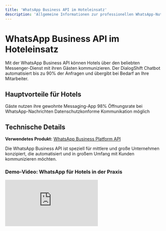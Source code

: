 ```yaml
---
title: 'WhatsApp Business API im Hoteleinsatz'
description: 'Allgemeine Informationen zur professionellen WhatsApp-Nutzung für Hotels'
---
```


# WhatsApp Business API im Hoteleinsatz

Mit der WhatsApp Business API können Hotels über den beliebten Messenger-Dienst mit ihren Gästen kommunizieren. Der DialogShift Chatbot automatisiert bis zu 90% der Anfragen und übergibt bei Bedarf an Ihre Mitarbeiter.

## Hauptvorteile für Hotels

<CardGroup cols={3}>
  <Card title="Vertrauter Kanal" icon="heart">
    Gäste nutzen ihre gewohnte Messaging-App
  </Card>
  <Card title="Hohe Erreichbarkeit" icon="user-check">
    98% Öffnungsrate bei WhatsApp-Nachrichten
  </Card>
  <Card title="DSGVO-konform" icon="shield-check">
    Datenschutzkonforme Kommunikation möglich
  </Card>
</CardGroup>

## Technische Details

**Verwendetes Produkt:** [WhatsApp Business Platform API](https://business.whatsapp.com/products/business-platform)

<Info>
Die WhatsApp Business API ist speziell für mittlere und große Unternehmen konzipiert, die automatisiert und in großem Umfang mit Kunden kommunizieren möchten.
</Info>

### Demo-Video: WhatsApp für Hotels in der Praxis

<iframe 
  className="w-full aspect-video rounded-xl" 
  src="https://www.youtube.com/embed/DSUsdFPvVug" 
  title="WhatsApp für Hotels Demo" 
  frameBorder="0" 
  allow="accelerometer; autoplay; clipboard-write; encrypted-media; gyroscope; picture-in-picture; web-share" 
  allowFullScreen 
/>

## Wie erreichen Gäste Ihr Hotel über WhatsApp?

<Tabs>
  <Tab title="QR-Code Website">
    QR-Code auf Ihrer Hotel-Website zum Scannen mit dem Smartphone
  </Tab>
  <Tab title="QR-Code vor Ort">
    QR-Codes im Hotel (Rezeption, Zimmer, Restaurant) oder auf Printmaterialien
  </Tab>
  <Tab title="Click-to-Chat Link">
    Direkter WhatsApp-Link für Desktop- und Mobile-Nutzer
  </Tab>
  <Tab title="WhatsApp Button">
    Integration eines WhatsApp-Buttons auf Ihrer Website
  </Tab>
</Tabs>

<Warning>
**Wichtig:** WhatsApp erlaubt keine proaktive Erstansprache. Der Gast muss immer die erste Nachricht senden (Opt-in).
</Warning>

## Verfügbare Chat-Funktionen

### Unterstützte Nachrichtentypen:
- ✅ Text-Nachrichten
- ✅ Sprachnachrichten 
- ✅ Bilder und Videos
- ✅ Dokumente (PDFs, etc.)
- ✅ Standort-Sharing
- ✅ Interaktive Buttons (max. 3 pro Nachricht, je max. 20 Zeichen)
- ✅ Listen-Nachrichten (für Menüs und Auswahloptionen)

### Karussell-Darstellung

<Note>
WhatsApp unterstützt aktuell keine nativen Karussells wie andere Plattformen. DialogShift wandelt Karussells automatisch in strukturierte Textnachrichten mit Buttons um.
</Note>

## 24-Stunden-Regel und Template-Nachrichten

<Info>
**24-Stunden Service Window:** Nach dem letzten Gastkontakt können Sie 24 Stunden lang frei antworten. Danach sind nur noch vorab genehmigte Template-Nachrichten möglich.
</Info>

### Template-Nachrichten ermöglichen:
- Buchungsbestätigungen
- Check-in Erinnerungen
- Feedback-Anfragen nach dem Aufenthalt
- Service-Updates (z.B. Zimmerverfügbarkeit)

<Tip>
Template-Nachrichten müssen von WhatsApp genehmigt werden (üblicherweise innerhalb von 24 Stunden).
</Tip>

## Technische Voraussetzungen

<Steps>
  <Step title="Meta Business Account">
    Ein verifizierter Facebook Business Manager Account für Ihr Hotel
  </Step>
  <Step title="Business-Verifizierung">
    Ihr Unternehmen muss bei Meta verifiziert sein
  </Step>
  <Step title="Dedizierte Telefonnummer">
    Eine Telefonnummer ausschließlich für WhatsApp Business (Festnetz oder Mobil)
  </Step>
  <Step title="Nummer-Verifizierung">
    Die Nummer muss SMS oder Anrufe für die Verifizierung empfangen können
  </Step>
</Steps>

## Wichtige Richtlinien

### Eine Nummer pro Hotel-Standort

<Warning>
**Aktuelle WhatsApp-Richtlinie:** Jeder Hotel-Standort benötigt eine eigene WhatsApp Business-Nummer. Eine Nummer für mehrere Hotels oder Standorte ist nicht erlaubt.
</Warning>

Dies bedeutet:
- ✅ Hotel Berlin: +49 30 12345678
- ✅ Hotel München: +49 89 87654321
- ❌ Beide Hotels über eine Nummer

### Übernahme bestehender WhatsApp-Nummern

Bei der Migration einer existierenden WhatsApp-Nummer zur Business API:

**Verluste:**
- ❌ Alle bisherigen Chat-Verläufe auf dem alten Gerät
- ❌ Kontaktliste vom alten WhatsApp
- ❌ Mediendateien aus alten Chats

**Vorteile:**
- ✅ Professionelle Chatbot-Integration
- ✅ Multi-Agent Unterstützung
- ✅ Zentrale Verwaltung aller Chats
- ✅ Detaillierte Analytics
- ✅ DSGVO-konforme Datenverwaltung
- ✅ API-Integration mit PMS und anderen Systemen

### Kontinuität für Ihre Gäste

<Tip>
**Gute Nachricht:** Für Ihre Gäste ändert sich nichts! Sie behalten:
- Ihren Chat-Verlauf mit Ihrem Hotel
- Die gespeicherte Nummer in ihren Kontakten
- Die gewohnte WhatsApp-Oberfläche
</Tip>

## Qualitätsrichtlinien

Um eine hohe Zustellrate und gute Performance zu gewährleisten:

- Senden Sie nur relevante, personalisierte Nachrichten
- Respektieren Sie die Kommunikationspräferenzen der Gäste
- Vermeiden Sie Spam oder zu häufige Nachrichten
- Reagieren Sie zeitnah auf Gästeanfragen
- Nutzen Sie Templates nur für ihren vorgesehenen Zweck

<Note>
WhatsApp überwacht die Qualität Ihrer Nachrichten. Bei zu vielen Beschwerden oder Blockierungen kann Ihre Nummer eingeschränkt werden.
</Note>

## Kosten und Abrechnung

Die WhatsApp Business API wird pro Konversation abgerechnet:
- **User-initiated:** Gast startet die Konversation
- **Business-initiated:** Hotel startet mit Template-Nachricht

<Info>
Die ersten 1.000 Konversationen pro Monat sind kostenlos. Die genauen Preise variieren je nach Land und Konversationstyp.
</Info>

## Best Practices für Hotels

1. **Klare Erwartungen setzen:** Informieren Sie über Antwortzeiten
2. **Mehrsprachigkeit:** Bieten Sie Support in den Sprachen Ihrer Hauptmärkte
3. **Quick Replies nutzen:** Vordefinierte Antworten für häufige Fragen
4. **Integration mit PMS:** Automatische Buchungsbestätigungen und Updates
5. **Feedback einholen:** Nutzen Sie WhatsApp für Gästebewertungen 